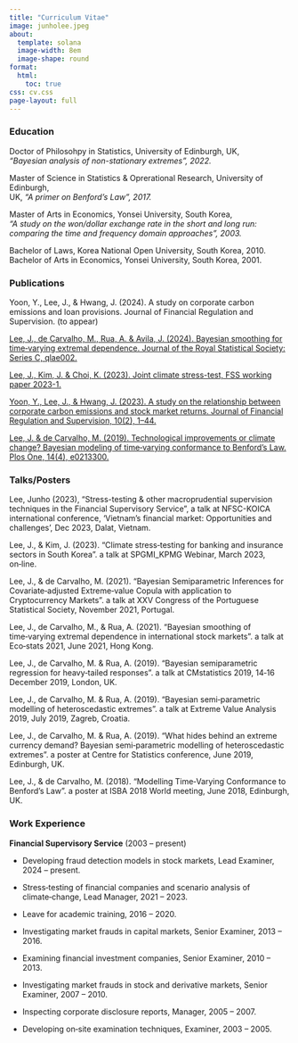 ```yaml
---
title: "Curriculum Vitae"
image: junholee.jpeg
about:
  template: solana
  image-width: 8em
  image-shape: round
format:
  html:
    toc: true
css: cv.css
page-layout: full
---
```



### Education

Doctor of Philosohpy in Statistics, University of Edinburgh, UK, <br>
*"Bayesian analysis of non-stationary extremes", 2022.*

Master of Science in  Statistics & Oprerational Research, University of Edinburgh, <br>
UK, *"A primer on Benford's Law", 2017.* 

Master of Arts in Economics, Yonsei University, South Korea, <br>
*"A study on the won/dollar exchange rate in the short and long run: comparing the time and frequency domain approaches", 2003.*

Bachelor of Laws, Korea National Open University, South Korea, 2010. <br>
Bachelor of Arts in Economics, Yonsei University, South Korea, 2001.


### Publications

Yoon, Y., Lee, J., & Hwang, J. (2024). A study on corporate carbon emissions and loan provisions. Journal of Financial Regulation and Supervision. (to appear)

[Lee, J., de Carvalho, M., Rua, A. & Avila, J. (2024). Bayesian smoothing for time‑varying extremal dependence. Journal of the Royal Statistical Society: Series C, qlae002.](https://doi.org/10.1093/jrsssc/qlae002)

[Lee, J., Kim, J. & Choi, K. (2023). Joint climate stress-test, FSS working paper 2023-1.](https://www.fss.or.kr/fss/bbs/B0000083/view.do?nttId=132378&menuNo=200398&pageIndex=1)

[Yoon, Y., Lee, J., & Hwang, J. (2023). A study on the relationship between corporate carbon emissions and stock market returns. Journal of Financial Regulation and Supervision, 10(2), 1–44.](http://doi.org/10.23229/fss.2023.10.2.001)

[Lee, J. & de Carvalho, M. (2019). Technological improvements or climate change? Bayesian modeling of time‑varying conformance to Benford’s Law. Plos One, 14(4), e0213300.](https://doi.org/10.1371/journal.pone.0213300)


### Talks/Posters

Lee, Junho (2023), "Stress-testing & other macroprudential supervision techniques in the Financial Supervisory Service", a talk at NFSC-KOICA international conference, 'Vietnam's financial market: Opportunities and challenges', Dec 2023, Dalat, Vietnam. 

Lee, J., & Kim, J. (2023). “Climate stress‑testing for banking and insurance sectors in South Korea”. a talk at SPGMI_KPMG Webinar, March 2023, on‑line.

Lee, J., & de Carvalho, M. (2021). “Bayesian Semiparametric Inferences for Covariate‑adjusted Extreme‑value Copula with application to Cryptocurrency Markets”. a talk at XXV Congress of the Portuguese Statistical Society, November 2021, Portugal.

Lee, J., de Carvalho, M., & Rua, A. (2021). “Bayesian smoothing of time‑varying extremal dependence in international stock markets”. a talk at Eco‑stats 2021, June 2021, Hong Kong.

Lee, J., de Carvalho, M. & Rua, A. (2019). “Bayesian semiparametric regression for heavy‑tailed responses”. a talk at CMstatistics 2019, 14‑16 December 2019, London, UK.

Lee, J., de Carvalho, M. & Rua, A. (2019). “Bayesian semi‑parametric modelling of heteroscedastic extremes”. a talk at Extreme Value Analysis 2019, July 2019, Zagreb, Croatia.

Lee, J., de Carvalho, M. & Rua, A. (2019). “What hides behind an extreme currency demand? Bayesian semi‑parametric modelling of heteroscedastic extremes”. a poster at Centre for Statistics conference, June 2019, Edinburgh, UK.

Lee, J., & de Carvalho, M. (2018). “Modelling Time‑Varying Conformance to Benford’s Law”. a poster at ISBA 2018 World meeting, June 2018, Edinburgh, UK.






### Work Experience

**Financial Supervisory Service** (2003 -- present)


* Developing fraud detection models in stock markets, Lead Examiner, 2024 -- present.

* Stress‑testing of financial companies and scenario analysis of climate‑change, Lead Manager, 2021 -- 2023.

* Leave for academic training, 2016 -- 2020.<br>

* Investigating market frauds in capital markets, Senior Examiner, 2013 -- 2016.

* Examining financial investment companies, Senior Examiner, 2010 -- 2013.

* Investigating market frauds in stock and derivative markets, Senior Examiner, 2007 -- 2010.

* Inspecting corporate disclosure reports, Manager, 2005 -- 2007.

* Developing on‑site examination techniques, Examiner, 2003 -- 2005.
